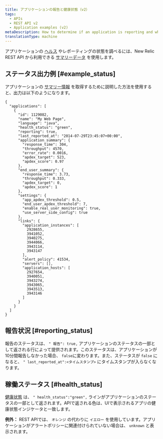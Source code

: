 ```yaml
---
title: アプリケーションの報告と健康状態（v2）
tags:
  - APIs
  - REST API v2
  - Application examples (v2)
metaDescription: How to determine if an application is reporting and what it's health status is by using New Relic's REST API v2.
translationType: machine
---
```


アプリケーションの [ヘルス](/docs/accounts-partnerships/education/getting-started-new-relic/glossary#health-status) やレポーティングの状態を調べるには、New Relic REST API から利用できる [サマリーデータ](/docs/apm/apis/api-v2-examples/summary-data-examples) を使用します。

## ステータス出力例 [#example_status]

アプリケーションの [サマリー情報](/docs/apm/apis/api-v2-examples/summary-data-examples) を取得するために説明した方法を使用すると、出力は以下のようになります。

```
{
  "applications": [
    {
      "id": 1129082,
      "name": "My Web Page",
      "language": "java",
      "health_status": "green",
      "reporting": true,
      "last_reported_at": "2014-07-29T23:45:07+00:00",
      "application_summary": {
        "response_time": 304,
        "throughput": 4570,
        "error_rate": 0.0016,
        "apdex_target": 523,
        "apdex_score": 0.97
      },
      "end_user_summary": {
        "response_time": 3.73,
        "throughput": 0.333,
        "apdex_target": 0,
        "apdex_score": 1
      },
      "settings": {
        "app_apdex_threshold": 0.5,
        "end_user_apdex_threshold": 7,
        "enable_real_user_monitoring": true,
        "use_server_side_config": true
      },
      "links": {
        "application_instances": [
          2928655,
          3941052,
          3940275,
          3944066,
          3943114,
          3943147
        ],
        "alert_policy": 41534,
        "servers": [],
        "application_hosts": [
          2927654,
          3940051,
          3943274,
          3943065,
          3943513,
          3943146
        ]
      }
    }
  ]
}
```

## 報告状況 [#reporting_status]

報告のステータスは、 `" 報告": true,` アプリケーションのステータスの一部として返される行によって提供されます。このステータスは、アプリケーションが10分間報告しなかった場合、 `false`に変わります。また、ステータスが `false` になると、 `" last_reported_at":<タイムスタンプ>` にタイムスタンプが入らなくなります。

## 稼働ステータス [#health_status]

[健康状態](/docs/accounts-partnerships/education/getting-started-new-relic/glossary#health-status) は、 `" health_status":"green",` ラインがアプリケーションのステータスの一部として返されます。APIで返される色は、UIで表示されるアプリの健康状態インジケータと一致します。

**例外：** REST APIでは、 `オレンジ` の代わりに `イエロー` を使用しています。アプリケーションがアラートポリシーに関連付けられていない場合は、 `unknown` と表示されます。